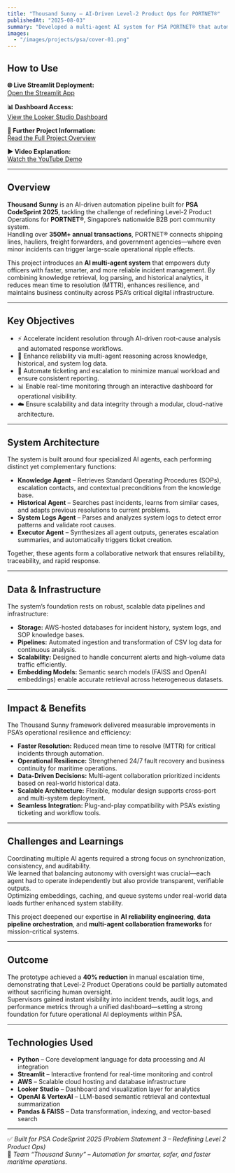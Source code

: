 ```yaml
---
title: "Thousand Sunny – AI-Driven Level-2 Product Ops for PORTNET®"
publishedAt: "2025-08-03"
summary: "Developed a multi-agent AI system for PSA PORTNET® that automates incident detection, root-cause analysis, and escalation workflows with real-time monitoring dashboards."
images:
  - "/images/projects/psa/cover-01.png"
---
```

## How to Use

**🌐 Live Streamlit Deployment:**  
[Open the Streamlit App](https://psacompetition-66778899.streamlit.app/)

**📊 Dashboard Access:**  
[View the Looker Studio Dashboard](https://lookerstudio.google.com/reporting/92fd24f6-779b-43ee-a9db-f374bbe811eb)

**🧠 Further Project Information:**  
[Read the Full Project Overview](https://docs.google.com/document/d/1Ty4rtf_OYBAmhH19suqhWjWWHJQt8DEwI7XL1fn9v20/edit?usp=sharing)

**▶️ Video Explanation:**  
[Watch the YouTube Demo](https://youtu.be/sbfqLxqrUcg)

---
## Overview

**Thousand Sunny** is an AI-driven automation pipeline built for **PSA CodeSprint 2025**, tackling the challenge of redefining Level-2 Product Operations for **PORTNET®**, Singapore’s nationwide B2B port community system.  
Handling over **350M+ annual transactions**, PORTNET® connects shipping lines, hauliers, freight forwarders, and government agencies—where even minor incidents can trigger large-scale operational ripple effects.

This project introduces an **AI multi-agent system** that empowers duty officers with faster, smarter, and more reliable incident management. By combining knowledge retrieval, log parsing, and historical analytics, it reduces mean time to resolution (MTTR), enhances resilience, and maintains business continuity across PSA’s critical digital infrastructure.

---

## Key Objectives

- ⚡ Accelerate incident resolution through AI-driven root-cause analysis and automated response workflows.  
- 🤝 Enhance reliability via multi-agent reasoning across knowledge, historical, and system log data.  
- 🧾 Automate ticketing and escalation to minimize manual workload and ensure consistent reporting.  
- 📊 Enable real-time monitoring through an interactive dashboard for operational visibility.  
- ☁️ Ensure scalability and data integrity through a modular, cloud-native architecture.

---

## System Architecture

The system is built around four specialized AI agents, each performing distinct yet complementary functions:

- **Knowledge Agent** – Retrieves Standard Operating Procedures (SOPs), escalation contacts, and contextual preconditions from the knowledge base.  
- **Historical Agent** – Searches past incidents, learns from similar cases, and adapts previous resolutions to current problems.  
- **System Logs Agent** – Parses and analyzes system logs to detect error patterns and validate root causes.  
- **Executor Agent** – Synthesizes all agent outputs, generates escalation summaries, and automatically triggers ticket creation.

Together, these agents form a collaborative network that ensures reliability, traceability, and rapid response.

---

## Data & Infrastructure

The system’s foundation rests on robust, scalable data pipelines and infrastructure:

- **Storage:** AWS-hosted databases for incident history, system logs, and SOP knowledge bases.  
- **Pipelines:** Automated ingestion and transformation of CSV log data for continuous analysis.  
- **Scalability:** Designed to handle concurrent alerts and high-volume data traffic efficiently.  
- **Embedding Models:** Semantic search models (FAISS and OpenAI embeddings) enable accurate retrieval across heterogeneous datasets.  

---

## Impact & Benefits

The Thousand Sunny framework delivered measurable improvements in PSA’s operational resilience and efficiency:

- **Faster Resolution:** Reduced mean time to resolve (MTTR) for critical incidents through automation.  
- **Operational Resilience:** Strengthened 24/7 fault recovery and business continuity for maritime operations.  
- **Data-Driven Decisions:** Multi-agent collaboration prioritized incidents based on real-world historical data.  
- **Scalable Architecture:** Flexible, modular design supports cross-port and multi-system deployment.  
- **Seamless Integration:** Plug-and-play compatibility with PSA’s existing ticketing and workflow tools.  

---

## Challenges and Learnings

Coordinating multiple AI agents required a strong focus on synchronization, consistency, and auditability.  
We learned that balancing autonomy with oversight was crucial—each agent had to operate independently but also provide transparent, verifiable outputs.  
Optimizing embeddings, caching, and queue systems under real-world data loads further enhanced system stability.  

This project deepened our expertise in **AI reliability engineering**, **data pipeline orchestration**, and **multi-agent collaboration frameworks** for mission-critical systems.

---

## Outcome

The prototype achieved a **40% reduction** in manual escalation time, demonstrating that Level-2 Product Operations could be partially automated without sacrificing human oversight.  
Supervisors gained instant visibility into incident trends, audit logs, and performance metrics through a unified dashboard—setting a strong foundation for future operational AI deployments within PSA.

---

## Technologies Used

- **Python** – Core development language for data processing and AI integration  
- **Streamlit** – Interactive frontend for real-time monitoring and control  
- **AWS** – Scalable cloud hosting and database infrastructure  
- **Looker Studio** – Dashboard and visualization layer for analytics  
- **OpenAI & VertexAI** – LLM-based semantic retrieval and contextual summarization  
- **Pandas & FAISS** – Data transformation, indexing, and vector-based search

---

✅ *Built for PSA CodeSprint 2025 (Problem Statement 3 – Redefining Level 2 Product Ops)*  
🧭 *Team “Thousand Sunny” – Automation for smarter, safer, and faster maritime operations.*
